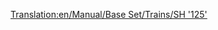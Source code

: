 [[Translation:en/Manual/Base Set/Trains/SH '125']]
{{pl/Manual/Base Set/Trains/Pociągi|Image=[[File:en/Manual/Base Set/Trains/Sh125.png]]
|Cost=£23,437 ($46.874)
|Speed=201 km/h (125 mph)
|Weight=70 t
|Power=4,500 hp (3.356 kW)
|Annual=£2,894 ($5.788)
|Designed=1978
|Lifespan=20
|Capacity=8 bags of mail
|Description=To nie jest pojedyncza lokomotywa, ale para, która działa zgodnie. Oba silniki mogą domyślnie zawierać dodatkowy ładunek. Nie zapomnij zamontować tego pojazdu w [[pl/Manual/Base Set/Cargos/Pasażerowie|passengers]] , jeśli prowadzisz usługę tylko dla pasażerów, aby Twoje stacje nie zaczęły się gromadzić [[pl/Manual/Base Set/Cargos/Poczta|mail]]!

|Real-life=To jest przemianowana wersja brytyjskiej [http://en.wikipedia.org/wiki/Intercity_125 Intercity 125] , rekordzisty najszybszej lokomotywy spalinowej na świecie (237 km/h lub 148 MPH).
}}